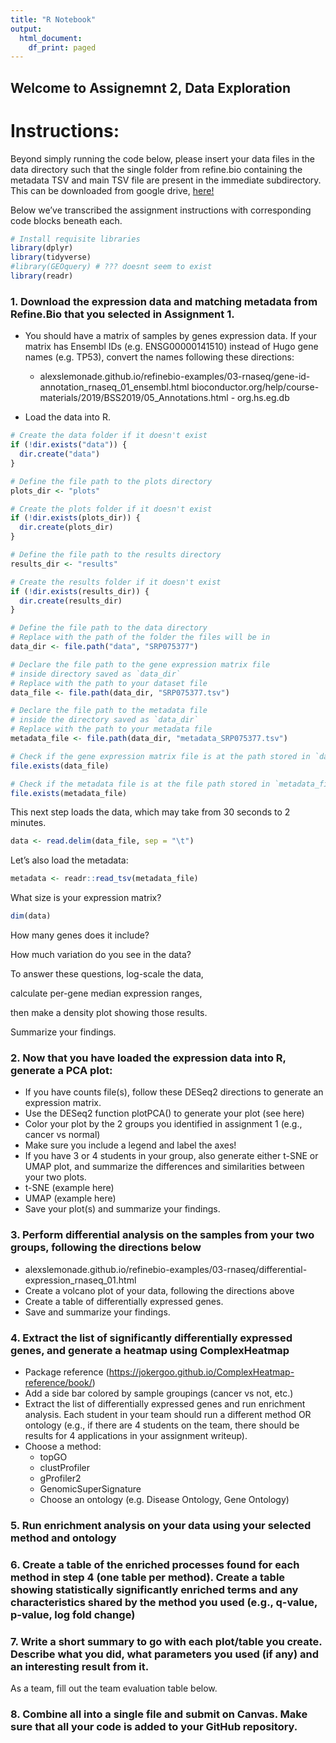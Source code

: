 ```yaml
---
title: "R Notebook"
output:
  html_document:
    df_print: paged
---
```


## Welcome to Assignemnt 2, Data Exploration

# Instructions:

Beyond simply running the code below, please insert your data files in the data directory such that the single folder from refine.bio containing the metadata TSV and main TSV file are present in the immediate subdirectory. This can be downloaded from google drive, [here!](https://drive.google.com/file/d/1aOnupOgIn-b7rSoGdRflNBvpfQPcR5v5/view?usp=sharing "Download folder to be unzipped as subdirectory of Data!")

Below we've transcribed the assignment instructions with corresponding code blocks beneath each.

```r
# Install requisite libraries
library(dplyr)
library(tidyverse)
#library(GEOquery) # ??? doesnt seem to exist
library(readr)
```

### 1. Download the expression data and matching metadata from Refine.Bio that you selected in Assignment 1.

-   You should have a matrix of samples by genes expression data. If your matrix has Ensembl IDs (e.g. ENSG00000141510) instead of Hugo gene names (e.g. TP53), convert the names following these directions:

    -   alexslemonade.github.io/refinebio-examples/03-rnaseq/gene-id-annotation_rnaseq_01_ensembl.html bioconductor.org/help/course-materials/2019/BSS2019/05_Annotations.html - org.hs.eg.db

-   Load the data into R.

```r
# Create the data folder if it doesn't exist
if (!dir.exists("data")) {
  dir.create("data")
}

# Define the file path to the plots directory
plots_dir <- "plots"

# Create the plots folder if it doesn't exist
if (!dir.exists(plots_dir)) {
  dir.create(plots_dir)
}

# Define the file path to the results directory
results_dir <- "results"

# Create the results folder if it doesn't exist
if (!dir.exists(results_dir)) {
  dir.create(results_dir)
}

# Define the file path to the data directory
# Replace with the path of the folder the files will be in
data_dir <- file.path("data", "SRP075377")

# Declare the file path to the gene expression matrix file
# inside directory saved as `data_dir`
# Replace with the path to your dataset file
data_file <- file.path(data_dir, "SRP075377.tsv")

# Declare the file path to the metadata file
# inside the directory saved as `data_dir`
# Replace with the path to your metadata file
metadata_file <- file.path(data_dir, "metadata_SRP075377.tsv")

# Check if the gene expression matrix file is at the path stored in `data_file`
file.exists(data_file)

# Check if the metadata file is at the file path stored in `metadata_file`
file.exists(metadata_file)
```

This next step loads the data, which may take from 30 seconds to 2 minutes.

```r
data <- read.delim(data_file, sep = "\t")
```

Let's also load the metadata:

```r
metadata <- readr::read_tsv(metadata_file)
```

What size is your expression matrix?

```r
dim(data)
```

How many genes does it include?

How much variation do you see in the data?

To answer these questions, log-scale the data,

calculate per-gene median expression ranges,

then make a density plot showing those results.

Summarize your findings.

### 2. Now that you have loaded the expression data into R, generate a PCA plot:

-   If you have counts file(s), follow these DESeq2 directions to generate an expression matrix.
-   Use the DESeq2 function plotPCA() to generate your plot (see here)
-   Color your plot by the 2 groups you identified in assignment 1 (e.g., cancer vs normal)
-   Make sure you include a legend and label the axes!
-   If you have 3 or 4 students in your group, also generate either t-SNE or UMAP plot, and summarize the differences and similarities between your two plots.
-   t-SNE (example here)
-   UMAP (example here)
-   Save your plot(s) and summarize your findings.

### 3. Perform differential analysis on the samples from your two groups, following the directions below

-   alexslemonade.github.io/refinebio-examples/03-rnaseq/differential-expression_rnaseq_01.html
-   Create a volcano plot of your data, following the directions above
-   Create a table of differentially expressed genes.
-   Save and summarize your findings.

### 4. Extract the list of significantly differentially expressed genes, and generate a heatmap using ComplexHeatmap

-   Package reference (<https://jokergoo.github.io/ComplexHeatmap-reference/book/>)
-   Add a side bar colored by sample groupings (cancer vs not, etc.)
-   Extract the list of differentially expressed genes and run enrichment analysis. Each student in your team should run a different method OR ontology (e.g., if there are 4 students on the team, there should be results for 4 applications in your assignment writeup).
-   Choose a method:
    -   topGO
    -   clustProfiler
    -   gProfiler2
    -   GenomicSuperSignature
    -   Choose an ontology (e.g. Disease Ontology, Gene Ontology)

### 5. Run enrichment analysis on your data using your selected method and ontology

### 6. Create a table of the enriched processes found for each method in step 4 (one table per method). Create a table showing statistically significantly enriched terms and any characteristics shared by the method you used (e.g., q-value, p-value, log fold change)

### 7. Write a short summary to go with each plot/table you create. Describe what you did, what parameters you used (if any) and an interesting result from it.

As a team, fill out the team evaluation table below.

### 8. Combine all into a single file and submit on Canvas. Make sure that all your code is added to your GitHub repository.
